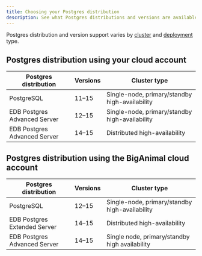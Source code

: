 ```yaml
---
title: Choosing your Postgres distribution
description: See what Postgres distributions and versions are available based on your deployment and availability choices.
---
```


Postgres distribution and version support varies by [cluster](../overview/02_high_availability) and [deployment](deployment_options) type.

## Postgres distribution using your cloud account

| Postgres distribution        | Versions | Cluster type                                   |
|------------------------------|----------|------------------------------------------------|
| PostgreSQL                   | 11–15    | Single-node, primary/standby high-availability |
| EDB Postgres Advanced Server | 12–15    | Single-node, primary/standby high-availability |
| EDB Postgres Advanced Server | 14–15    | Distributed high-availability                  |

## Postgres distribution using the BigAnimal cloud account

| Postgres distribution        | Versions | Cluster type                                   |
|------------------------------|----------|------------------------------------------------|
| PostgreSQL                   | 12–15    | Single-node, primary/standby high-availability |
| EDB Postgres Extended Server | 14–15    | Distributed high-availability                  |
| EDB Postgres Advanced Server | 14–15    | Single node, primary/standby high availability |

